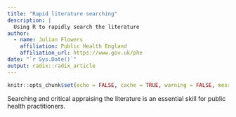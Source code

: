 ```yaml
---
title: "Rapid literature searching"
description: |
  Using R to rapidly search the literature 
author:
  - name: Julian Flowers 
    affiliation: Public Health England
    affiliation_url: https://www.gov.uk/phe
date: "`r Sys.Date()`"
output: radix::radix_article
---
```


```r
knitr::opts_chunk$set(echo = FALSE, cache = TRUE, warning = FALSE, message = FALSE )
```
 
Searching and critical appraising the literature is an essential skill for public health practitioners.



